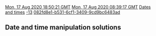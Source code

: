 [[Property:modification_date|Mon, 17 Aug 2020 18:50:21 GMT]]
[[Property:publication_date|Mon, 17 Aug 2020 08:39:17 GMT]]
[[Property:title|Dates and times]]
[[Property:weight|-13]]
[[Property:uuid|082fd8e1-b531-6cf1-3409-9cd9bc6483ad]]
== Date and time manipulation solutions==



{{Note|The associated library "time" (also "time_german" and "time_french") are part of the distribution located at $ISE_LIBRARY\library\time\time.ecf and is also available by linking with the IRON repository.}}